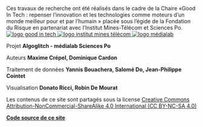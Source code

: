

<div className="column">
Ces travaux de recherche ont été réalisés dans le cadre de la Chaire «Good In Tech : repenser l’innovation et les technologies comme moteurs d’un monde meilleur pour et par l’humain » placée sous l’égide de la Fondation du Risque en partenariat avec l’Institut Mines-Télécom et Sciences Po.

<div className="logos-container">
  <a target="blank" rel="noopener" href="https://www.goodintech.org/?lng=fr">
    <img src="https://www.goodintech.org/uploads/1580497528960-Logo.png" alt="logo good in tech"/>
  </a>
  <a target="blank" rel="noopener" href="https://www.imt.fr/">
    <img src="https://upload.wikimedia.org/wikipedia/commons/b/b0/IMT_logo_2017.png" alt="logo institut mines télécom"/>
  </a>
  <a target="blank" rel="noopener" href="https://www.medialab.sciencespo.fr">
    <img src="https://medialab.sciencespo.fr/img/cover-twitter.png" alt="logo médialab"/>
  </a>
</div>
</div>

<div className="column">

Projet **Algoglitch - médialab Sciences Po**

Auteurs **Maxime Crépel, Dominique Cardon**

Traitement de données **Yannis Bouachera, Salomé Do, Jean-Philippe Cointet**

Visualisation **Donato Ricci, Robin De Mourat**

Les contenus de ce site sont partagés sous la license [Creative Commons Attribution-NonCommercial-ShareAlike 4.0 International (CC BY-NC-SA 4.0) ](https://creativecommons.org/licenses/by-nc-sa/4.0/)

**[Code source de ce site](https://github.com/medialab/carnet-algopresse)**

</div>
